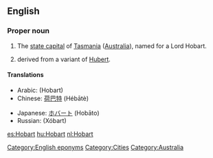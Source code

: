 ==English==

===Proper noun===
{{en-proper noun}}

# The [[state capital]] of [[Tasmania]] ([[Australia]]), named for a Lord Hobart.
# {{surname|[[patronymic]] English|from=given names|dot=}} derived from a variant of [[Hubert]].

====Translations====
{{trans-top|capital of Tasmania}}
* Arabic: {{Arab|[[هوبارت]]}} (Hobart) {{m}}
* Chinese: [[荷巴特]] (Hébātè)
{{trans-mid}}
* Japanese: [[ホバート]] (Hobāto)
* Russian: {{t|ru|Хобарт|sc=Cyrl|m}} (Xóbart)
{{trans-bottom}}

[[Category:English eponyms]]
[[Category:Cities]]
[[Category:Australia]]

[[es:Hobart]]
[[hu:Hobart]]
[[nl:Hobart]]
